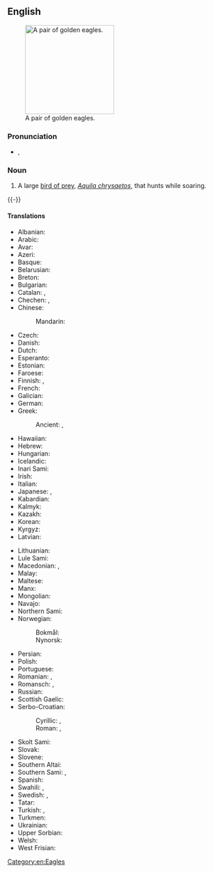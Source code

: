 {{also|golden-eagle}}
==English==
{{wikipedia}}
[[Image:Golden_eagle.jpg|thumb|right|200px|A pair of golden eagles.]]

===Pronunciation===
* {{enPR|gōld'ən ē'gl}}, {{IPA|/ˈɡəʊldən ˈiːɡl/|lang=en}}

===Noun===
{{en-noun}}

# A large [[bird of prey]], ''[[Aquila chrysaetos]]'', that hunts while soaring.
{{-}}

====Translations====
{{trans-top|large bird of prey}}
* Albanian: {{t|sq|shqiponja e malit}}
* Arabic: {{t|ar|عُقَاب ذَهَبِيّ|m}}
* Avar: {{t|av|хъвекцӏум}}
* Azeri: {{t|az|berqut}}
* Basque: {{t|eu|arrano beltz}}
* Belarusian: {{t|be|бе́ркут|m}}
* Breton: {{t|br|erer meur}}
* Bulgarian: {{t|bg|ска́лен о́рел|m}}
* Catalan: {{t|ca|àguila daurada|f}}, {{t|ca|àguila reial|f}}
* Chechen: {{t|ce|цӏокъ-аьрзу}}, {{t|ce|дарта}}
* Chinese:
*: Mandarin: {{t|cmn|金雕|tr=jīndiāo|sc=Hani}}
* Czech: {{t+|cs|orel skalní|m}}
* Danish: {{t+|da|kongeørn}}
* Dutch: {{t+|nl|steenarend|m}}
* Esperanto: {{t|eo|reĝa aglo}}
* Estonian: {{t|et|kaljukotkas}}
* Faroese: {{t|fo|kongaørn|f}}
* Finnish: {{t+|fi|maakotka}}, {{t|fi|kultakotka}} {{t+|fi|kotka}}
* French: {{t+|fr|aigle royal|m}}
* Galician: {{t+|gl|aguia real|f}}
* German: {{t+|de|Steinadler|m}}
* Greek: {{t|el|χρυσαετός|m}}
*: Ancient: {{t|grc|χρυσάετος|m}}, {{t|grc|χρυσαίετος|m}}
* Hawaiian: {{t|haw|'aeko kula}}
* Hebrew: {{t|he|עיט זהוב|m}}
* Hungarian: {{t|hu|szirti sas}}
* Icelandic: {{t|is|gullörn|m}}
* Inari Sami: {{t|smn|kuáskim}}
* Irish: {{t|ga|iolar fíréan|m}}
* Italian: {{t|it|aquila reale|f}}
* Japanese: {{t+|ja|イヌワシ|tr=inuwashi|sc=Jpan}}, {{t+|ja|犬鷲|tr=いぬわし, inuwashi|sc=Jpan}}
* Kabardian: {{t|kbd|бгъэ}}
* Kalmyk: {{t|xal|бүргд}}
* Kazakh: {{t+|kk|бүркіт}}
* Korean: {{t+|ko|검독수리}}
* Kyrgyz: {{t+|ky|бүркүт}}
* Latvian: {{t|lv|klinšu ērglis|m}}
{{trans-mid}}
* Lithuanian: {{t|lt|kilnusis erelis|m}}
* Lule Sami: {{t|smj|goasskem}}
* Macedonian: {{t|mk|сури орел|m}}, {{t|mk|златен орел|m}}
* Malay: {{t|ms|helang emas|m}}
* Maltese: {{t|mt|ajkla rjali}}
* Manx: {{t|gv|urley buigh|m}}
* Mongolian: {{t|mn|цармын бүргэд}}
* Navajo: {{t|nv|atsátsoh}}
* Northern Sami: {{t|se|goaskin}}
* Norwegian:
*: Bokmål: {{t|nb|kongeørn|m|f}}
*: Nynorsk: {{t|nn|kongeørn|m|f}}
* Persian: {{t|fa|عقاب طلایی|tr=oqâb-e talâyi}}
* Polish: {{t|pl|orzeł przedni|m}}
* Portuguese: {{t|pt|águia-real|f}}
* Romanian: {{t+|ro|iepurar|m}}, {{t|ro|acvilă-de-munte|f}}
* Romansch: {{t|rm|evla dela pizza|f}}, {{t|rm|evla da la pizza|f}}
* Russian: {{t+|ru|бе́ркут|m}}
* Scottish Gaelic: {{t|gd|iolair-bhuidhe|f}}
* Serbo-Croatian:
*: Cyrillic: {{t|sh|златаш|m}}, {{t|sh|црни орао|m}}
*: Roman: {{t+|sh|zlataš|m}}, {{t+|sh|crni orao|m}}
* Skolt Sami: {{t|sms|kuä´cǩǩem}}
* Slovak: {{t|sk|orol skalný|m}}
* Slovene: {{t|sl|orel skalni|m}}
* Southern Altai: {{t|alt|мӱркӱт|tr=mürküt}}
* Southern Sami: {{t|sma|aarhtse}}, {{t|sma|sååjte}}
* Spanish: {{t|es|águila real|f}}
* Swahili: {{t|sw|tai-mfalme}}, {{t|sw|tai wa dhahabu}}
* Swedish: {{t+|sv|kungsörn|c}}, {{t|sv|gullörn|c}}
* Tatar: {{t+|tt|бөркет}}
* Turkish: {{t+|tr|kaya kartalı}}, {{t|tr|altın kartal}}
* Turkmen: {{t+|tk|bürgüt}}
* Ukrainian: {{t+|uk|берку́т|m}}
* Upper Sorbian: {{t|hsb|planinski orel}}
* Welsh: {{t|cy|eryr euraid}}
* West Frisian: {{t|fy|keningsearn}}
{{trans-bottom}}

[[Category:en:Eagles]]